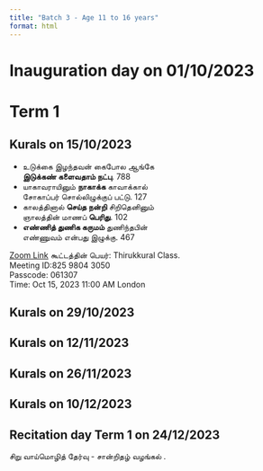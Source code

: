 ```yaml
---
title: "Batch 3 - Age 11 to 16 years"
format: html
---
```


# Inauguration day on 01/10/2023

# Term 1  

## Kurals on 15/10/2023

- உடுக்கை இழந்தவன் கைபோல ஆங்கே  
**இடுக்கண் களைவதாம் நட்பு**. 788  
- யாகாவராயினும் **நாகாக்க** காவாக்கால்  
சோகாப்பர் சொல்லிழுக்குப் பட்டு. 127  
- காலத்தினால் **செய்த நன்றி** சிறிதெனினும்  
ஞாலத்தின் மாணப் **பெரிது**. 102  
- **எண்ணித் துணிக கருமம்** துணிந்தபின்  
எண்ணுவம் என்பது இழுக்கு. 467  

[Zoom Link](https://us06web.zoom.us/j/82598043050?pwd=iv8es9aBJgNGVZzwgvtEabUkHilEh5.1) கூட்டத்தின் பெயர்: Thirukkural Class.  
Meeting ID:825 9804 3050  
Passcode: 061307  
Time: Oct 15, 2023 11:00 AM London  

## Kurals on 29/10/2023

## Kurals on 12/11/2023

## Kurals on 26/11/2023

## Kurals on 10/12/2023

## Recitation day Term 1 on 24/12/2023

சிறு வாய்மொழித் தேர்வு - சான்றிதழ் வழங்கல் .
